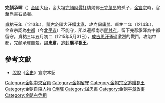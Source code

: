 '''完顏承暉'''（{{bd|1149年||1215年|5月31日||catIdx=W}}）[[金國|金國]]大臣，金太祖[[完顏阿骨打|完顏阿骨打]]幼弟鄆王[[完顏昂_(吾都補)|完顏昂]]的孫子，[[金宣宗|金宣宗]]時，官至[[尚書|尚書]][[右丞相|右丞相]]。

[[貞祐|貞祐]]元年（1213年），[[蒙古帝國|蒙古帝國]]大汗[[成吉思汗|鐵木真]]，攻克[[居庸關|居庸關]]。貞祐二年（1214年），金宣宗認為[[金中都|中都]]（今[[北平市|北平市]]）不能守，所以遷都南京[[開封府|開封府]]。留下完顏承暉為中都留守。貞祐三年五月初二（1215年5月31日），[[成吉思汗|成吉思汗]]通過激烈的戰鬥，攻陷中都，完顏承暉自殺。[[謚|謚]]'''忠肅'''，[[追封|追封]]'''廣平郡王'''。

==參考文獻==
*[[脫脫|脫脫]]《[[金史|金史]]》宣宗本紀
{{金朝人物小作品}} 
{{DEFAULTSORT:W}}
[[Category:金朝中央官員|Category:金朝中央官員]]
[[Category:金朝留守|Category:金朝留守]]
[[Category:金朝宗室追赠郡王|Category:金朝宗室追赠郡王]]
[[Category:金朝自殺人物|Category:金朝自殺人物]]
[[Category:完顏氏|C承暉]]
[[Category:諡忠肅|Category:諡忠肅]]
[[Category:金朝平章政事|Category:金朝平章政事]]
[[Category:金朝右丞相|Category:金朝右丞相]]